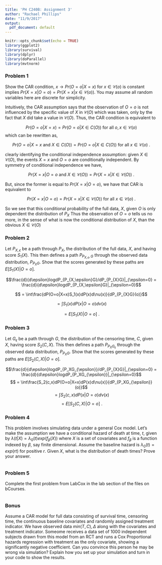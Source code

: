 ```yaml
---
title: 'PH C240B: Assignment 3'
author: "Rachael Phillips"
date: "11/9/2017"
output: 
  pdf_document: default
---
```

```r
knitr::opts_chunk$set(echo = TRUE)
library(ggplot2)
library(survival)
library(dplyr)
library(doParallel)
library(mvtnorm)
```

### Problem 1
Show the CAR condition, $x \rightarrow Pr(O = o | X = x)$ for $x \in \mathcal{C}(o)$ is constant implies $Pr(X=x| O = o) = Pr(X = x | x \in \mathcal{C}(o))$. You may assume all random variables here are discrete for simplicity.

\vspace{.1in}
Intuitively, the CAR assumption says that the observation of $O=o$ is not influenced by the specific value of $X$ in $\mathcal{C}(O)$ which was taken, only by the fact that $X$ did take a value in $\mathcal{C}(O)$. Thus, the CAR condition is equivalent to 

$$Pr(O = o | X = x) = Pr(O=o | X \in C(O)) \text{ for all }o, x\in\mathcal{C}(o)$$
which can be rewritten as, 

$$Pr(O = o | X = x \text{ and } X \in C(O)) = Pr(O=o | X \in C(O)) \text{ for all } x\in\mathcal{C}(o)\text{ .}$$

clearly identifying the conditional independence assumption: given $X\in\mathcal{C}(O)$, the events $X=x$ and $O=o$ are conditionally independent. By symmetry of conditional independence we have, 

$$Pr(X=x|O=o \text{ and } X \in \mathcal{C}(O)) = Pr(X=x|X\in\mathcal{C}(O))\text{ .}$$

But, since the former is equal to $Pr(X=x|O=o)$, we have that CAR is equivalent to 

$$ Pr(X=x|O=o) = Pr(X=x|X\in\mathcal{C}(O)) \text{ for all } x\in\mathcal{C}(o)\text{ .}$$

So we see that this conditional probability of the full data, $X$, given $O$ is only dependent the distribution of $P_X$
Thus the observation of $O=o$ tells us no more, in the sense of what is now the conditional distribution of $X$, than the obvious $X\in\mathcal{C}(O)$

### Problem 2 
Let $P_{X,\epsilon}$ be a path through $P_X$, the distribution of the full data, $X$, and having score $S_1(X)$. This then defines a path $P_{P_{X,\epsilon},G}$ through the observed data distribution, $P_{P_XG}$. Show that the scores generated by these paths are $E[S_1(X) | O = o]$.

\vspace{.1in}

$$\frac{d}{d\epsilon}logdP_{P_{X,\epsilon}G}/dP_{P_{X}G}|_{\epsilon=0} = \frac{d}{d\epsilon}logdP_{P_{X,\epsilon}G}|_{\epsilon=0}$$

$$ = \int\frac{dP(O=o|X=x)S_1(x)dP(x)d\nu(x)}{dP_{P_{X}G}(o)}$$

$$ = \int S_1(x)dP(x|O=o)d\nu(x)$$

$$ = E\big[S_1(X)|O=o\big] \text{ .}$$

### Problem 3
Let $G_{\epsilon}$ be a path through $G$, the distribution of the censoring time, $C$, given $X$, having score $S_2(C,X)$. This then defines a path $P_{P_XG_{\epsilon}}$ through the observed data distribution, $P_{P_XG}$. Show that the scores generated by these paths are $E[S_2(C, X) | O = o]$.

\vspace{.1in}

$$\frac{d}{d\epsilon}logdP_{P_XG_{\epsilon}}/dP_{P_{X}G}|_{\epsilon=0} = \frac{d}{d\epsilon}logdP_{P_XG_{\epsilon}}|_{\epsilon=0}$$
$$ = \int\frac{S_2(c,x)dP(O=o|X=x)dP(x)d\nu(x)}{dP_{P_XG_{\epsilon}}(o)}$$
$$ = \int S_2(c,x)dP(x|O=o)d\nu(x)$$
$$ = E\big[S_2(C,X)|O=o\big]\text{ .}$$

### Problem 4
This problem involves simulating data under a general Cox model. Let’s make the assumption we have a conditional hazard of death at time, $t$, given by $\lambda(t | X) =  \lambda_0(t)exp(f_{\beta}(X))$ where $X$ is a set of covariates and $f_{\beta}$ is a function indexed by $\beta$, say finite dimensional. Assume the baseline hazard is  $\lambda_0(t) = exp(rt)$ for positive $r$. Given $X$, what is the distribution of death times? Prove your answer.

\vspace{.1in}

```r

```

### Problem 5
Complete the first problem from LabCox in the lab section of the files on bCourses.

\vspace{.1in}

```r

```

### Bonus
Assume a CAR model for full data consisting of survival time, censoring time, the continuous baseline covariates and randomly assigned treatment indicator. We have observed data $min(T,C),\Delta$ along with the covariates and treatment indicator. Someome receives a data set of 1000 independent subjects drawn from this model from an RCT and runs a Cox Proportional hazards regression with treatment as the only covariate, showing a significantly negative coefficient. Can you convince this person he may be wrong via simulation? Explain how you set up your simulation and turn in your code to show the results.

\vspace{.1in}

```r

```

